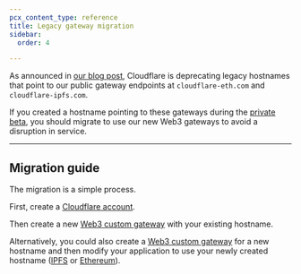 ```yaml
---
pcx_content_type: reference
title: Legacy gateway migration
sidebar:
  order: 4

---
```


As announced in [our blog post](https://blog.cloudflare.com/ea-web3-gateways/), Cloudflare is deprecating legacy hostnames that point to our public gateway endpoints at `cloudflare-eth.com` and `cloudflare-ipfs.com`.

If you created a hostname pointing to these gateways during the [private beta](https://blog.cloudflare.com/announcing-web3-gateways/), you should migrate to use our new Web3 gateways to avoid a disruption in service.

***

## Migration guide

The migration is a simple process.

First, create a [Cloudflare account](/fundamentals/account/create-account/).

Then create a new [Web3 custom gateway](/web3/how-to/manage-gateways/#create-a-gateway) with your existing hostname.

Alternatively, you could also create a [Web3 custom gateway](/web3/how-to/manage-gateways/#create-a-gateway) for a new hostname and then modify your application to use your newly created hostname ([IPFS](/web3/how-to/use-ipfs-gateway/) or [Ethereum](/web3/how-to/use-ethereum-gateway/)).
